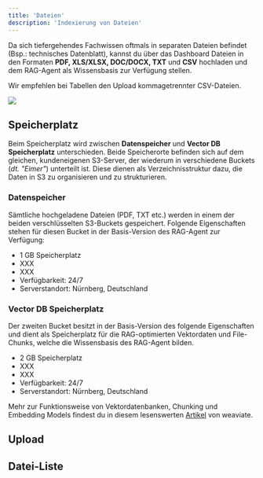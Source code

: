 ```yaml
---
title: 'Dateien'
description: 'Indexierung von Dateien'
---
```


Da sich tiefergehendes Fachwissen oftmals in separaten Dateien befindet (Bsp.: technisches Datenblatt), kannst du über das Dashboard Dateien in den Formaten **PDF, XLS/XLSX, DOC/DOCX, TXT** und **CSV** hochladen und dem RAG-Agent als Wissensbasis zur Verfügung stellen.

Wir empfehlen bei Tabellen den Upload kommagetrennter CSV-Dateien.

<img src="/images/dashboard_files.jpg" />

## Speicherplatz

Beim Speicherplatz wird zwischen **Datenspeicher** und **Vector DB Speicherplatz** unterschieden. Beide Speicherorte befinden sich auf dem gleichen, kundeneigenen S3-Server, der wiederum in verschiedene Buckets (*dt. "Eimer"*) unterteilt ist. Diese dienen als Verzeichnisstruktur dazu, die Daten in S3 zu organisieren und zu strukturieren.

### Datenspeicher

Sämtliche hochgeladene Dateien (PDF, TXT etc.) werden in einem der beiden verschlüsselten S3-Buckets gespeichert. Folgende Eigenschaften stehen für diesen Bucket in der Basis-Version des RAG-Agent zur Verfügung:
- 1 GB Speicherplatz
- XXX
- XXX
- Verfügbarkeit: 24/7 
- Serverstandort: Nürnberg, Deutschland

### Vector DB Speicherplatz

Der zweiten Bucket besitzt in der Basis-Version des folgende Eigenschaften und dient als Speicherplatz für die RAG-optimierten Vektordaten und File-Chunks, welche die Wissensbasis des RAG-Agent bilden.
- 2 GB Speicherplatz
- XXX
- XXX
- Verfügbarkeit: 24/7 
- Serverstandort: Nürnberg, Deutschland

<Tip>Mehr zur Funktionsweise von Vektordatenbanken, Chunking und Embedding Models findest du in diesem lesenswerten <a href="https://weaviate.io/blog/what-is-agentic-rag" target="_blank">Artikel</a> von weaviate.</Tip>





## Upload

## Datei-Liste


